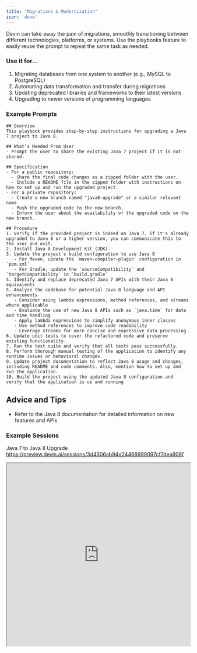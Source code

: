 ```yaml
---
title: "Migrations & Modernization"
icon: 'dove'
---
```


Devin can take away the pain of migrations, smoothly transitioning between different technologies, platforms, or systems. Use the playbooks feature to easily reuse the prompt to repeat the same task as needed. 

### Use it for… 
1. Migrating databases from one system to another (e.g., MySQL to PostgreSQL)
2. Automating data transformation and transfer during migrations
3. Updating deprecated libraries and frameworks to their latest versions
4. Upgrading to newer versions of programming languages

### Example Prompts

<AccordionGroup>
  <Accordion title="Java 7 to Java 8 Upgrade Playbook">

    ## Overview
    This playbook provides step-by-step instructions for upgrading a Java 7 project to Java 8.
    
    ## What’s Needed From User
    - Prompt the user to share the existing Java 7 project if it is not shared.
    
    ## Specification
    - For a public repository:
      - Share the final code changes as a zipped folder with the user.
      - Include a README file in the zipped folder with instructions on how to set up and run the upgraded project.
    - For a private repository:
      - Create a new branch named "java8-upgrade" or a similar relevant name.
      - Push the upgraded code to the new branch.
      - Inform the user about the availability of the upgraded code on the new branch.
    
    ## Procedure
    1. Verify if the provided project is indeed on Java 7. If it's already upgraded to Java 8 or a higher version, you can communicate this to the user and exit.
    2. Install Java 8 Development Kit (JDK).
    3. Update the project's build configuration to use Java 8
       - For Maven, update the `maven-compiler-plugin` configuration in `pom.xml`
       - For Gradle, update the `sourceCompatibility` and `targetCompatibility` in `build.gradle`
    4. Identify and replace deprecated Java 7 APIs with their Java 8 equivalents
    5. Analyze the codebase for potential Java 8 language and API enhancements
       - Consider using lambda expressions, method references, and streams where applicable
       - Evaluate the use of new Java 8 APIs such as `java.time` for date and time handling
       - Apply lambda expressions to simplify anonymous inner classes
       - Use method references to improve code readability
       - Leverage streams for more concise and expressive data processing
    6. Update unit tests to cover the refactored code and preserve existing functionality.
    7. Run the test suite and verify that all tests pass successfully.
    8. Perform thorough manual testing of the application to identify any runtime issues or behavioral changes.
    9. Update project documentation to reflect Java 8 usage and changes, including README and code comments. Also, mention how to set up and run the application.
    10. Build the project using the updated Java 8 configuration and verify that the application is up and running

## Advice and Tips
- Refer to the Java 8 documentation for detailed information on new features and APIs
 </Accordion>
</AccordionGroup>

### Example Sessions

Java 7 to Java 8 Upgrade
https://preview.devin.ai/sessions/3d4306ab94d24468999097cf7dea908f
<iframe src="https://preview.devin.ai/sessions/3d4306ab94d24468999097cf7dea908f"width="100%" height="500px"></iframe>

